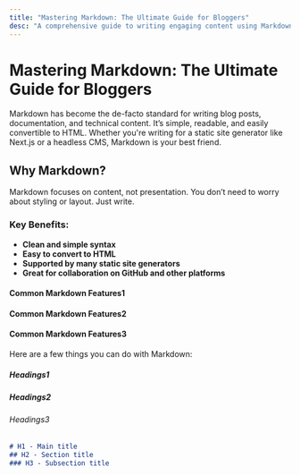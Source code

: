 ```yaml
---
title: "Mastering Markdown: The Ultimate Guide for Bloggers"
desc: "A comprehensive guide to writing engaging content using Markdown for your developer blog or documentation site."
---
```


# Mastering Markdown: The Ultimate Guide for Bloggers

Markdown has become the de-facto standard for writing blog posts, documentation, and technical content. It’s simple, readable, and easily convertible to HTML. Whether you're writing for a static site generator like Next.js or a headless CMS, Markdown is your best friend.

## Why Markdown?

Markdown focuses on content, not presentation. You don’t need to worry about styling or layout. Just write.

### Key Benefits:

- **Clean and simple syntax**
- **Easy to convert to HTML**
- **Supported by many static site generators**
- **Great for collaboration on GitHub and other platforms**

#### Common Markdown Features1
#### Common Markdown Features2
#### Common Markdown Features3

Here are a few things you can do with Markdown:

##### Headings1
##### Headings2
###### Headings3

```md
# H1 - Main title
## H2 - Section title
### H3 - Subsection title
```
